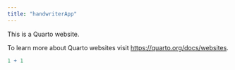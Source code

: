 ```yaml
---
title: "handwriterApp"
---
```


This is a Quarto website.

To learn more about Quarto websites visit <https://quarto.org/docs/websites>.

```r
1 + 1
```
